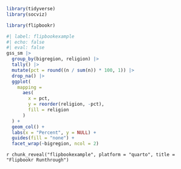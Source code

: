 
```r
library(tidyverse)
library(socviz)

library(flipbookr)
```

```r
#| label: flipbookexample
#| echo: false
#| eval: false
gss_sm |>
  group_by(bigregion, religion) |>
  tally() |>
  mutate(pct = round((n / sum(n)) * 100, 1)) |>
  drop_na() |>
  ggplot(
    mapping =
      aes(
        x = pct,
        y = reorder(religion, -pct),
        fill = religion
      )
  ) +
  geom_col() +
  labs(x = "Percent", y = NULL) +
  guides(fill = "none") +
  facet_wrap(~bigregion, ncol = 2) 
```

`r chunk_reveal("flipbookexample", platform = "quarto", title = "Flipbookr Runthrough")`